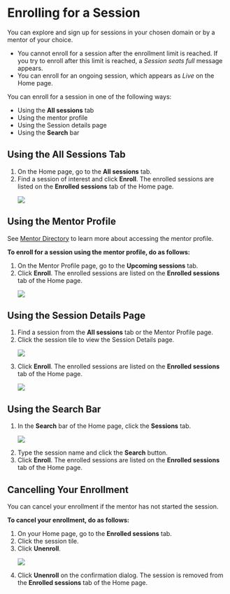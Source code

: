 
# Enrolling for a Session

You can explore and sign up for <PartialExample mentored /> sessions in your chosen domain or by a mentor of your choice.

<Admonition type="note">
<ul>
<li>You cannot enroll for a session after the enrollment limit is reached. If you try to enroll after this limit is reached, a <i>Session seats full</i> message appears.</li>
<li>You can enroll for an ongoing session, which appears as <i>Live</i> on the Home page.</li>
</ul>
</Admonition>

<p>You can enroll for a session in one of the following ways:</p>
<ul>
<li>Using the <b>All sessions</b> tab</li>
<li>Using the mentor profile</li>
<li>Using the Session details page</li>
<li>Using the <b>Search</b> bar</li>
</ul>

## Using the All Sessions Tab
<ol>
<li>On the Home page, go to the <b>All sessions</b> tab.</li>
<li>Find a session of interest and click <b>Enroll</b>. The enrolled sessions are listed on the <b>Enrolled sessions</b> tab of the Home page.</li>
<p>
    <img src={PortalEnrollButton} />
</p>
</ol>

## Using the Mentor Profile

<Admonition type="info">
<p>See <a href="mentor-directory">Mentor Directory</a> to learn more about accessing the mentor profile.</p>
</Admonition>
<p><b>To enroll for a session using the mentor profile, do as follows:</b></p>
<ol>
<li>On the Mentor Profile page, go to the <b>Upcoming sessions</b> tab.</li>
<li>Click <b>Enroll</b>. The enrolled sessions are listed on the <b>Enrolled sessions</b> tab of the Home page.</li>
<p>
    <img src={PortalMentorProfileEnroll} />
</p>
</ol>

## Using the Session Details Page

<ol>
<li>Find a session from the <b>All sessions</b> tab or the Mentor Profile page.</li>
<li>Click the session tile to view the Session Details page.</li>
<p>
    <img src={PortalSessionTileEnroll} />
</p>
<li>Click <b>Enroll</b>. The enrolled sessions are listed on the <b>Enrolled sessions</b> tab of the Home page.</li>
<p>
    <img src={PortalSessionDetailsEnroll} />
</p>
</ol>

## Using the Search Bar

<ol>
<li>In the <b>Search</b> bar of the Home page, click the <b>Sessions</b> tab.</li>
<p>
    <img src={PortalSearchSessions} />
</p>
<li>Type the session name and click the <b>Search</b> button.</li>
<li>Click <b>Enroll</b>. The enrolled sessions are listed on the <b>Enrolled sessions</b> tab of the Home page.</li>
</ol>

## Cancelling Your Enrollment

<Admonition type="note">
<p>You can cancel your enrollment if the mentor has not started the session.</p>
</Admonition>

<p><b>To cancel your enrollment, do as follows:</b></p>

<ol>
<li>On your Home page, go to the <b>Enrolled sessions</b> tab.</li>
<li>Click the session tile.</li>
<li>Click <b>Unenroll</b>.</li>
<p>
    <img src={PortalCancelEnrollment} />
</p>
<li>Click <b>Unenroll</b> on the confirmation dialog. The session is removed from the <b>Enrolled sessions</b> tab of the Home page.</li>
</ol>